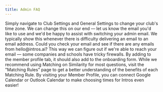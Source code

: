 ```yaml
---
title: Admin FAQ
---
```


<Steps>
  <Step title="How do I change the time zone?">
    Simply navigate to Club Settings and General Settings to change your club's time zone.
  </Step>
  <Step title="How do I change my admin email?">
    We can change this on our end — let us know the email you'd like to use and we'd be happy to assist with switching your admin email.
  </Step>
  <Step title="When I input my email, it generated an "Attention Needed error.">
    We typically show this whenever there is difficulty delivering an email to an email address. Could you check your email and see if there       are any emails from hello@intros.ai? This way we can figure out if we're able to reach your email — some companies and schools have tricky     firewalls.
  </Step>
  <Step title="How do I add questions to the onboarding form?">
    By adding to the member profile tab, it should also add to the onboarding form.
  </Step>
  <Step title="Which Matching Rules should I use?">
    While we recommend using Matching on Similarity for most questions, visit the "Matching Rules" page to get a better understanding of the       benefits of each Matching Rule.
  </Step>
  <Step title="How do I integrate Google Calendar or Outlook Calendar?">
     By visiting your Member Profile, you can connect Google Calendar or Outlook Calendar to make choosing times for Intros even easier!
  </Step>
</Steps>
